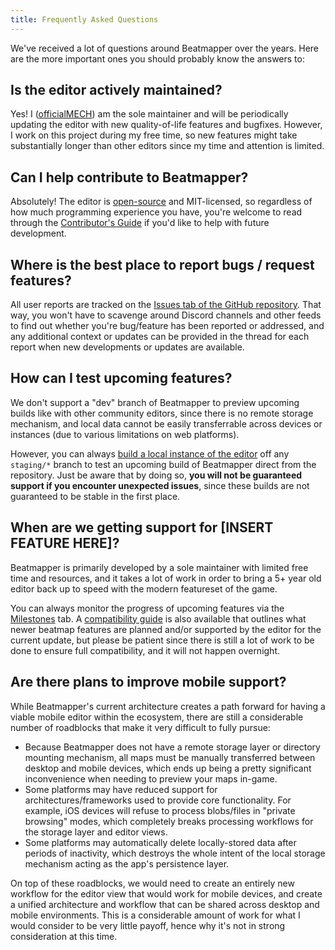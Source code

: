 ```yaml
---
title: Frequently Asked Questions
---
```


We've received a lot of questions around Beatmapper over the years. Here are the more important ones you should probably know the answers to:

## Is the editor actively maintained?

Yes! I ([officialMECH](https://github.com/officialmech)) am the sole maintainer and will be periodically updating the editor with new quality-of-life features and bugfixes. 
However, I work on this project during my free time, so new features might take substantially longer than other editors since my time and attention is limited.

## Can I help contribute to Beatmapper?

Absolutely! The editor is [open-source](https://github.com/bsmg/beatmapper) and MIT-licensed, so regardless of how much programming experience you have, 
you're welcome to read through the [Contributor's Guide](https://github.com/bsmg/beatmapper/blob/master/CONTRIBUTING.md) if you'd like to help with future development.

## Where is the best place to report bugs / request features?

All user reports are tracked on the [Issues tab of the GitHub repository](https://github.com/bsmg/beatmapper/issues).
That way, you won't have to scavenge around Discord channels and other feeds to find out whether you're bug/feature has been reported or addressed, 
and any additional context or updates can be provided in the thread for each report when new developments or updates are available.

## How can I test upcoming features?

We don't support a "dev" branch of Beatmapper to preview upcoming builds like with other community editors, 
since there is no remote storage mechanism, and local data cannot be easily transferrable across devices or instances (due to various limitations on web platforms).

However, you can always [build a local instance of the editor](/docs/running-locally) off any `staging/*` branch to test an upcoming build of Beatmapper direct from the repository.
Just be aware that by doing so, **you will not be guaranteed support if you encounter unexpected issues**, since these builds are not guaranteed to be stable in the first place.

## When are we getting support for [INSERT FEATURE HERE]?

Beatmapper is primarily developed by a sole maintainer with limited free time and resources, 
and it takes a lot of work in order to bring a 5+ year old editor back up to speed with the modern featureset of the game. 

You can always monitor the progress of upcoming features via the [Milestones](https://github.com/bsmg/beatmapper/milestones) tab. 
A [compatibility guide](/docs/migration#compatibility) is also available that outlines what newer beatmap features are planned and/or supported by the editor for the current update, 
but please be patient since there is still a lot of work to be done to ensure full compatibility, and it will not happen overnight.

## Are there plans to improve mobile support?

While Beatmapper's current architecture creates a path forward for having a viable mobile editor within the ecosystem, 
there are still a considerable number of roadblocks that make it very difficult to fully pursue:

- Because Beatmapper does not have a remote storage layer or directory mounting mechanism, all maps must be manually transferred between desktop and mobile devices, 
  which ends up being a pretty significant inconvenience when needing to preview your maps in-game.
- Some platforms may have reduced support for architectures/frameworks used to provide core functionality. 
  For example, iOS devices will refuse to process blobs/files in "private browsing" modes, which completely breaks processing workflows for the storage layer and editor views.
- Some platforms may automatically delete locally-stored data after periods of inactivity, 
  which destroys the whole intent of the local storage mechanism acting as the app's persistence layer.

On top of these roadblocks, we would need to create an entirely new workflow for the editor view that would work for mobile devices, 
and create a unified architecture and workflow that can be shared across desktop and mobile environments.
This is a considerable amount of work for what I would consider to be very little payoff, hence why it's not in strong consideration at this time.